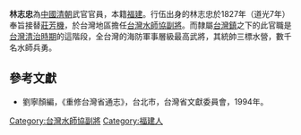 '''林志忠'''為[[中國|中國]][[清朝|清朝]]武官官員，本籍[[福建|福建]]。行伍出身的林志忠於1827年（道光7年）奉旨接替[[莊芳機|莊芳機]]，於台灣地區擔任[[台灣水師協|台灣水師協]][[副將|副將]]。而隸屬[[台灣鎮|台灣鎮]]之下的此官職是[[台灣清治時期|台灣清治時期]]的這階段，全台灣的海防軍事層級最高武將，其統帥三標水營，數千名水師兵勇。
{{start box}}
{{s-before|[[莊芳機|莊芳機]]}}
{{s-title|[[台灣水師協|台灣水師協]][[副將|副將]]|1827年上任}}
{{s-after|[[邵永福|邵永福]]}}
{{end box}}

==參考文獻==
*劉寧顏編，《重修台灣省通志》，台北市，台灣省文獻委員會，1994年。

[[Category:台灣水師協副將|Category:台灣水師協副將]]
[[Category:福建人|Category:福建人]]
{{清朝人物小作品}}